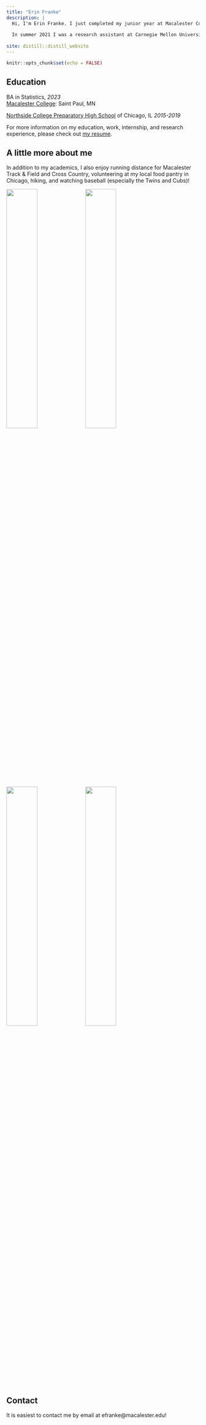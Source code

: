 ```yaml
---
title: "Erin Franke"
description: |
  Hi, I'm Erin Franke. I just completed my junior year at Macalester College where I am a Statistics major with Economics and Computer Science minors with a passion for data analysis in sports and social good among other fields. This summer (2022) I am excited to be joining the Minnesota Twins as a Baseball Research Fellow. 
  
  In summer 2021 I was a research assistant at Carnegie Mellon University's Department of Statistics and Data Science where two other undergraduate students and I completed the project ["Maximizing wOBA with Launch Angle and Exit Velocity"](https://github.com/sarahsult/cmsacamp_baseball_project) advised by Adam Brodie (Houston Astros). A few other analytics projects I've recently worked on have involved [Bayesian techiques related to Tommy John surgery](https://tjpitchertrajectory.netlify.app/index.html) and its impact on career trajectory for MLB pitchers, as well as [a spatial analysis on blood lead levels](https://github.com/efranke22/nick-erin-capstone) in the Twin Cities.
  
site: distill::distill_website
---
```


```r
knitr::opts_chunk$set(echo = FALSE)

```

## Education

BA in Statistics, *2023* \
[Macalester College](https://www.macalester.edu): Saint Paul, MN

[Northside College Preparatory High School](https://www.northsideprep.org) of Chicago, IL *2015-2019* 

For more information on my education, work, internship, and research experience, please check out [my resume](Erin Franke Resume 2021-3.pdf). 

## A little more about me

In addition to my academics, I also enjoy running distance for Macalester Track & Field and Cross Country, volunteering at my local food pantry in Chicago, hiking, and watching baseball (especially the Twins and Cubs)! 

![](images/tf.jpg){width=40%} ![](images/cp.JPG){width=40%}
![](images/hikingpic3.JPG){width=40%} ![](images/wrigley.JPG){width=40%}

## Contact 
It is easiest to contact me by email at efranke@macalester.edu!




